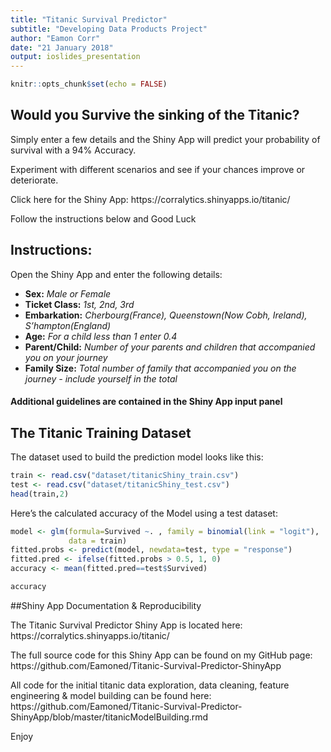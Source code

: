 ```yaml
---
title: "Titanic Survival Predictor"
subtitle: "Developing Data Products Project"
author: "Eamon Corr"
date: "21 January 2018"
output: ioslides_presentation
---
```


```r
knitr::opts_chunk$set(echo = FALSE)
```

## Would you Survive the sinking of the Titanic?
Simply enter a few details and the Shiny App will predict your probability of survival with a 94% Accuracy.  

Experiment with different scenarios and see if your chances improve or deteriorate.

Click here for the Shiny App:
https://corralytics.shinyapps.io/titanic/

Follow the instructions below and Good Luck

## Instructions:
Open the Shiny App and enter the following details:

- **Sex:** *Male or Female*  
- **Ticket Class:** *1st, 2nd, 3rd*  
- **Embarkation:** *Cherbourg(France), Queenstown(Now Cobh, Ireland), S'hampton(England)*  
- **Age:** *For a child less than 1 enter 0.4*  
- **Parent/Child:** *Number of your parents and children that accompanied you on your journey*  
- **Family Size:** *Total number of family that accompanied you on the journey - include yourself in the total*

#### Additional guidelines are contained in the Shiny App input panel 

## The Titanic Training Dataset
The dataset used to build the prediction model looks like this:
```r
train <- read.csv("dataset/titanicShiny_train.csv")
test <- read.csv("dataset/titanicShiny_test.csv")
head(train,2)
```


Here's the calculated accuracy of the Model using a test dataset:
```r
model <- glm(formula=Survived ~. , family = binomial(link = "logit"), 
             data = train)
fitted.probs <- predict(model, newdata=test, type = "response")
fitted.pred <- ifelse(fitted.probs > 0.5, 1, 0)
accuracy <- mean(fitted.pred==test$Survived)

```

```r
accuracy
```


##Shiny App Documentation & Reproducibility

The Titanic Survival Predictor Shiny App is located here:
https://corralytics.shinyapps.io/titanic/

The full source code for this Shiny App can be found on my GitHub page: 
https://github.com/Eamoned/Titanic-Survival-Predictor-ShinyApp

All code for the initial titanic data exploration, data cleaning, feature engineering
& model building can be found here:  
https://github.com/Eamoned/Titanic-Survival-Predictor-ShinyApp/blob/master/titanicModelBuilding.rmd

Enjoy

